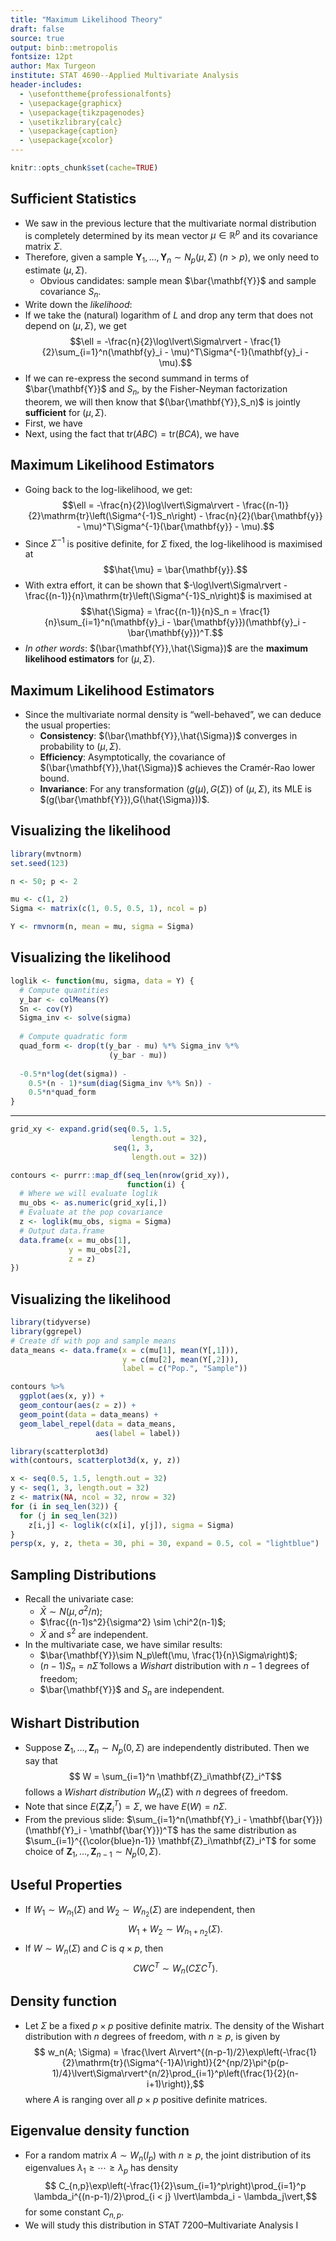 ```yaml
---
title: "Maximum Likelihood Theory"
draft: false
source: true
output: binb::metropolis
fontsize: 12pt
author: Max Turgeon
institute: STAT 4690--Applied Multivariate Analysis
header-includes:
  - \usefonttheme{professionalfonts}
  - \usepackage{graphicx}
  - \usepackage{tikzpagenodes}
  - \usetikzlibrary{calc}
  - \usepackage{caption}
  - \usepackage{xcolor}
---
```


```r
knitr::opts_chunk$set(cache=TRUE)
```

## Sufficient Statistics {.allowframebreaks}

  - We saw in the previous lecture that the multivariate normal distribution is completely determined by its mean vector $\mu \in\mathbb{R}^p$ and its covariance matrix $\Sigma$.
  - Therefore, given a sample $\mathbf{Y}_1, \ldots, \mathbf{Y}_n\sim N_p(\mu, \Sigma)$ ($n > p$), we only need to estimate $(\mu,\Sigma)$. 
    + Obvious candidates: sample mean $\bar{\mathbf{Y}}$ and sample covariance $S_n$.
  - Write down the *likelihood*:
  \begin{align*} 
  L &= \prod_{i=1}^n\left(\frac{1}{\sqrt{(2\pi)^p\lvert\Sigma\rvert}}\exp\left(-\frac{1}{2}(\mathbf{y}_i - \mu)^T\Sigma^{-1}(\mathbf{y}_i - \mu)\right)\right)\\
   &= \frac{1}{(2\pi)^{np/2}\lvert\Sigma\rvert^{n/2}}\exp\left(-\frac{1}{2}\sum_{i=1}^n(\mathbf{y}_i - \mu)^T\Sigma^{-1}(\mathbf{y}_i - \mu)\right)
  \end{align*}
  - If we take the (natural) logarithm of $L$ and drop any term that does not depend on $(\mu,\Sigma)$, we get
  $$\ell = -\frac{n}{2}\log\lvert\Sigma\rvert - \frac{1}{2}\sum_{i=1}^n(\mathbf{y}_i - \mu)^T\Sigma^{-1}(\mathbf{y}_i - \mu).$$
  - If we can re-express the second summand in terms of $\bar{\mathbf{Y}}$ and $S_n$, by the Fisher-Neyman factorization theorem, we will then know that $(\bar{\mathbf{Y}},S_n)$ is jointly **sufficient** for $(\mu,\Sigma)$.
  - First, we have
  \begin{multline*}
  \sum_{i=1}^n(\mathbf{y}_i - \mu)(\mathbf{y}_i - \mu)^T = \sum_{i=1}^n(\mathbf{y}_i - \bar{\mathbf{y}} + \bar{\mathbf{y}} - \mu)(\mathbf{y}_i - \bar{\mathbf{y}} + \bar{\mathbf{y}} - \mu)^T\\
  = \sum_{i=1}^n\left((\mathbf{y}_i - \bar{\mathbf{y}})(\mathbf{y}_i - \bar{\mathbf{y}})^T + (\mathbf{y}_i - \bar{\mathbf{y}})(\bar{\mathbf{y}} - \mu)^T\right.\\
  \quad \left.+ (\bar{\mathbf{y}} - \mu)(\mathbf{y}_i - \bar{\mathbf{y}})^T + (\bar{\mathbf{y}} - \mu)(\bar{\mathbf{y}} - \mu)^T\right)\\
  = \sum_{i=1}^n(\mathbf{y}_i - \bar{\mathbf{y}})(\mathbf{y}_i - \bar{\mathbf{y}})^T + n(\bar{\mathbf{y}} - \mu)(\bar{\mathbf{y}} - \mu)^T\\
  \quad \quad= (n-1)S_n + n(\bar{\mathbf{y}} - \mu)(\bar{\mathbf{y}} - \mu)^T.\hfill
  \end{multline*}
  - Next, using the fact that $\mathrm{tr}(ABC) = \mathrm{tr}(BCA)$, we have
  \begin{align*}
  \sum_{i=1}^n(\mathbf{y}_i - \mu)^T\Sigma^{-1}(\mathbf{y}_i - \mu) &= \mathrm{tr}\left(\sum_{i=1}^n(\mathbf{y}_i - \mu)^T\Sigma^{-1}(\mathbf{y}_i - \mu)\right) \\
  &= \mathrm{tr}\left(\sum_{i=1}^n\Sigma^{-1}(\mathbf{y}_i - \mu)(\mathbf{y}_i - \mu)^T\right) \\
  &= \mathrm{tr}\left(\Sigma^{-1}\sum_{i=1}^n(\mathbf{y}_i - \mu)(\mathbf{y}_i - \mu)^T\right) \\
  &= (n-1)\mathrm{tr}\left(\Sigma^{-1}S_n\right)\\ 
  &\qquad + n\mathrm{tr}\left(\Sigma^{-1}(\bar{\mathbf{y}} - \mu)(\bar{\mathbf{y}} - \mu)^T\right) \\
  &= (n-1)\mathrm{tr}\left(\Sigma^{-1}S_n\right)\\ 
  &\qquad + n(\bar{\mathbf{y}} - \mu)^T\Sigma^{-1}(\bar{\mathbf{y}} - \mu). \\
  \end{align*}

## Maximum Likelihood Estimators 
  - Going back to the log-likelihood, we get:
  $$\ell = -\frac{n}{2}\log\lvert\Sigma\rvert - \frac{(n-1)}{2}\mathrm{tr}\left(\Sigma^{-1}S_n\right) - \frac{n}{2}(\bar{\mathbf{y}} - \mu)^T\Sigma^{-1}(\bar{\mathbf{y}} - \mu).$$
  - Since $\Sigma^{-1}$ is positive definite, for $\Sigma$ fixed, the log-likelihood is maximised at
  $$\hat{\mu} = \bar{\mathbf{y}}.$$
  - With extra effort, it can be shown that $-\log\lvert\Sigma\rvert - \frac{(n-1)}{n}\mathrm{tr}\left(\Sigma^{-1}S_n\right)$ is maximised at
  $$\hat{\Sigma} = \frac{(n-1)}{n}S_n = \frac{1}{n}\sum_{i=1}^n(\mathbf{y}_i - \bar{\mathbf{y}})(\mathbf{y}_i - \bar{\mathbf{y}})^T.$$
  - *In other words*: $(\bar{\mathbf{Y}},\hat{\Sigma})$ are the **maximum likelihood estimators** for $(\mu,\Sigma)$.
  
## Maximum Likelihood Estimators

  - Since the multivariate normal density is "well-behaved", we can deduce the usual properties:
    + **Consistency**: $(\bar{\mathbf{Y}},\hat{\Sigma})$ converges in probability to $(\mu,\Sigma)$.
    + **Efficiency**: Asymptotically, the covariance of $(\bar{\mathbf{Y}},\hat{\Sigma})$ achieves the Cramér-Rao lower bound.
    + **Invariance**: For any transformation $(g(\mu),G(\Sigma))$ of $(\mu,\Sigma)$, its MLE is $(g(\bar{\mathbf{Y}}),G(\hat{\Sigma}))$.
    
## Visualizing the likelihood

```r
library(mvtnorm)
set.seed(123)

n <- 50; p <- 2

mu <- c(1, 2)
Sigma <- matrix(c(1, 0.5, 0.5, 1), ncol = p)

Y <- rmvnorm(n, mean = mu, sigma = Sigma)
```

## Visualizing the likelihood

```r
loglik <- function(mu, sigma, data = Y) {
  # Compute quantities
  y_bar <- colMeans(Y)
  Sn <- cov(Y)
  Sigma_inv <- solve(sigma)
  
  # Compute quadratic form
  quad_form <- drop(t(y_bar - mu) %*% Sigma_inv %*% 
                      (y_bar - mu))
  
  -0.5*n*log(det(sigma)) -
    0.5*(n - 1)*sum(diag(Sigma_inv %*% Sn)) -
    0.5*n*quad_form
}
```

---

```r
grid_xy <- expand.grid(seq(0.5, 1.5, 
                           length.out = 32), 
                       seq(1, 3, 
                           length.out = 32))

contours <- purrr::map_df(seq_len(nrow(grid_xy)), 
                          function(i) {
  # Where we will evaluate loglik
  mu_obs <- as.numeric(grid_xy[i,])
  # Evaluate at the pop covariance
  z <- loglik(mu_obs, sigma = Sigma)
  # Output data.frame
  data.frame(x = mu_obs[1],
             y = mu_obs[2],
             z = z)
})
```

## Visualizing the likelihood {.allowframebreaks}

```r
library(tidyverse)
library(ggrepel)
# Create df with pop and sample means
data_means <- data.frame(x = c(mu[1], mean(Y[,1])),
                         y = c(mu[2], mean(Y[,2])),
                         label = c("Pop.", "Sample"))
```


```r
contours %>% 
  ggplot(aes(x, y)) + 
  geom_contour(aes(z = z)) + 
  geom_point(data = data_means) +
  geom_label_repel(data = data_means,
                   aes(label = label))
```

```r
library(scatterplot3d)
with(contours, scatterplot3d(x, y, z))
```

```r
x <- seq(0.5, 1.5, length.out = 32)
y <- seq(1, 3, length.out = 32)
z <- matrix(NA, ncol = 32, nrow = 32)
for (i in seq_len(32)) {
  for (j in seq_len(32))
    z[i,j] <- loglik(c(x[i], y[j]), sigma = Sigma)
}
persp(x, y, z, theta = 30, phi = 30, expand = 0.5, col = "lightblue")
```

## Sampling Distributions

  - Recall the univariate case:
    + $\bar{X} \sim N\left(\mu, \sigma^2/n\right)$;
    + $\frac{(n-1)s^2}{\sigma^2} \sim \chi^2(n-1)$;
    + $\bar{X}$ and $s^2$ are independent.
  - In the multivariate case, we have similar results:
    + $\bar{\mathbf{Y}}\sim N_p\left(\mu, \frac{1}{n}\Sigma\right)$;
    + $(n-1)S_n = n\hat{\Sigma}$ follows a *Wishart* distribution with $n-1$ degrees of freedom;
    + $\bar{\mathbf{Y}}$ and $S_n$ are independent.
    
## Wishart Distribution

  - Suppose $\mathbf{Z}_1, \ldots, \mathbf{Z}_n\sim N_p(0, \Sigma)$ are independently distributed. Then we say that 
  $$ W = \sum_{i=1}^n \mathbf{Z}_i\mathbf{Z}_i^T$$
  follows a *Wishart distribution* $W_n(\Sigma)$ with $n$ degrees of freedom.
  - Note that since $E(\mathbf{Z}_i\mathbf{Z}_i^T) = \Sigma$, we have $E(W) = n\Sigma$.
  - From the previous slide: $\sum_{i=1}^n(\mathbf{Y}_i - \mathbf{\bar{Y}})(\mathbf{Y}_i - \mathbf{\bar{Y}})^T$ has the same distribution as $\sum_{i=1}^{{\color{blue}n-1}} \mathbf{Z}_i\mathbf{Z}_i^T$ for some choice of $\mathbf{Z}_1, \ldots, \mathbf{Z}_{n-1}\sim N_p(0,\Sigma)$.
    
## Useful Properties

  - If $W_1 \sim W_{n_1}(\Sigma)$ and $W_2 \sim W_{n_2}(\Sigma)$ are independent, then 
  $$ W_1 + W_2 \sim W_{n_1 + n_2}(\Sigma).$$
  - If $W \sim W_{n}(\Sigma)$ and $C$ is $q\times p$, then
  $$ CWC^T \sim W_n(C\Sigma C^T).$$
  
## Density function

  - Let $\Sigma$ be a fixed $p\times p$ positive definite matrix. The density of the Wishart distribution with $n$ degrees of freedom, with $n \geq p$, is given by
  $$ w_n(A; \Sigma) = \frac{\lvert A\rvert^{(n-p-1)/2}\exp\left(-\frac{1}{2}\mathrm{tr}(\Sigma^{-1}A)\right)}{2^{np/2}\pi^{p(p-1)/4}\lvert\Sigma\rvert^{n/2}\prod_{i=1}^p\left(\frac{1}{2}(n-i+1)\right)},$$
  where $A$ is ranging over all $p\times p$ positive definite matrices.
  
## Eigenvalue density function

  - For a random matrix $A \sim W_{n}(I_p)$ with $n\geq p$, the joint distribution of its eigenvalues $\lambda_1 \geq \cdots \geq \lambda_p$ has density
  $$ C_{n,p}\exp\left(-\frac{1}{2}\sum_{i=1}^p\right)\prod_{i=1}^p \lambda_i^{(n-p-1)/2}\prod_{i < j} \lvert\lambda_i - \lambda_j\vert,$$
  for some constant $C_{n,p}$.
  - We will study this distribution in STAT 7200--Multivariate Analysis I
  